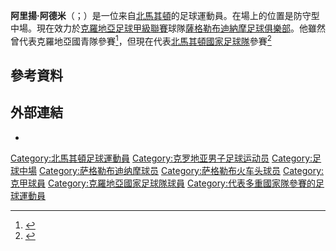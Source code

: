 {{noteTA
|G1=足球
|G2=uefa
}}
{{Infobox football biography
| name = 阿里揚·阿德米<br>Arijan Ademi
| image = Arijan Ademi - Croatia vs. Portugal, 10th June 2013 (cropped2).jpg
| image_size = 300
| fullname   = Arijan Ademi
| birth_date = {{Birth date and age|1991|5|29|df=y}}
| birth_place = {{flagicon|SFR Yugoslavia}} [[南斯拉夫|南斯拉夫]][[希貝尼克|希貝尼克]]
| height = {{height|m=1.85}}
| position = [[防守中場|防守中場]]
| currentclub = [[薩格勒布迪納摩足球俱樂部|薩格勒布迪納摩]]
| clubnumber = 5
| years1 = 2007–2010    | clubs1 = [[斯本尼克足球俱乐部|斯本尼克]]                        | caps1 = 56  | goals1 = 2
| years2 = 2010–        | clubs2 = [[薩格勒布迪納摩足球俱樂部|薩格勒布迪納摩]]            | caps2 = 181 | goals2 = 15  <!--只計聯賽進球-->
| years3 = 2012         | clubs3 = → [[薩格勒布火車頭足球俱樂部|薩格勒布火車頭]] (外借)          | caps3 = 3   | goals3 = 0
| nationalyears1 = 2009      | nationalteam1 = 克羅地亞U18
| nationalyears2 = 2008–2010 | nationalteam2 = 克羅地亞U19
| nationalyears3 = 2011      | nationalteam3 = 克羅地亞U20
| nationalyears4 = 2010–2012 | nationalteam4 = [[克羅地亞21歲以下國家足球隊|克羅地亞U21]]
| nationalyears5 = 2013 | nationalteam5 = [[克羅地亞國家足球隊|克羅地亞]]
| nationalyears6 = 2014– | nationalteam6 = [[北馬其頓國家足球隊|北馬其頓]]
| nationalcaps1 = 4          | nationalgoals1 = 1
| nationalcaps2 = 17         | nationalgoals2 = 2
| nationalcaps3 = 3          | nationalgoals3 = 0
| nationalcaps4 = 8          | nationalgoals4 = 1
| nationalcaps5 = 3          | nationalgoals5 = 0
| nationalcaps6 = 20         | nationalgoals6 = 4
| pcupdate =  2021年3月21日
| ntupdate =  2021年3月31日
}}
'''阿里揚·阿德米'''（{{lang-mk|'''Аријан Адеми'''}}；{{bd|1991年|5月29日}}）是一位来自[[北馬其頓|北馬其頓]]的足球運動員。在場上的位置是防守型中場。現在效力於[[克羅地亞足球甲級聯賽|克羅地亞足球甲級聯賽]]球隊[[薩格勒布迪納摩足球俱樂部|薩格勒布迪納摩足球俱樂部]]。他雖然曾代表克羅地亞國青隊參賽<ref name=hns>{{cite web|url=http://www.hns-cff.hr/?ln=en&w=statistike&repka=U&id=44285|title=Statistics – Caps: Arijan Ademi|publisher=Croatian Football Federation|accessdate=6 August 2010|archive-date=2016-03-07|archive-url=https://web.archive.org/web/20160307162052/http://hns-cff.hr/?ln=en&w=statistike&repka=U&id=44285|dead-url=no}}</ref>，但現在代表[[北馬其頓國家足球隊|北馬其頓國家足球隊]]參賽<ref>{{cite web|url=http://www.jutarnji.hr/arijan-ademi-izabrao-makedoniju--kovacev-popis-za-sp-nije-utjecao-na-moju-odluku-/1192395/|title='Kovačev popis za Svjetsko prvenstvo nije utjecao na moju odluku'|work=[[Jutarnji_list|Jutarnji list]]|language=hr|accessdate=30 November 2014|archive-date=2016-03-03|archive-url=https://web.archive.org/web/20160303214149/http://www.jutarnji.hr/arijan-ademi-izabrao-makedoniju--kovacev-popis-za-sp-nije-utjecao-na-moju-odluku-/1192395/|dead-url=no}}</ref>

==參考資料==
{{Reflist}}

==外部連結==
*{{Soccerway}}

{{2020年欧洲足球锦标赛北马其顿参赛名单}}

{{DEFAULTSORT: Ademi, Arijan}}
[[Category:北馬其頓足球運動員|Category:北馬其頓足球運動員]]
[[Category:克罗地亚男子足球运动员|Category:克罗地亚男子足球运动员]]
[[Category:足球中場|Category:足球中場]]
[[Category:萨格勒布迪纳摩球员|Category:萨格勒布迪纳摩球员]]
[[Category:萨格勒布火车头球员|Category:萨格勒布火车头球员]]
[[Category:克甲球員|Category:克甲球員]]
[[Category:克羅地亞國家足球隊球員|Category:克羅地亞國家足球隊球員]]
[[Category:代表多重國家隊參賽的足球運動員|Category:代表多重國家隊參賽的足球運動員]]